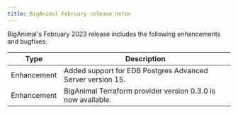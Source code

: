 ```yaml
---
title: BigAnimal February release notes
---
```


BigAnimal's February 2023 release includes the following enhancements and bugfixes:

|    Type     |                         Description                          |
| ----------- | ------------------------------------------------------------ |
| Enhancement | Added support for EDB Postgres Advanced Server version 15.   |
| Enhancement | BigAnimal Terraform provider version 0.3.0 is now available. |
  